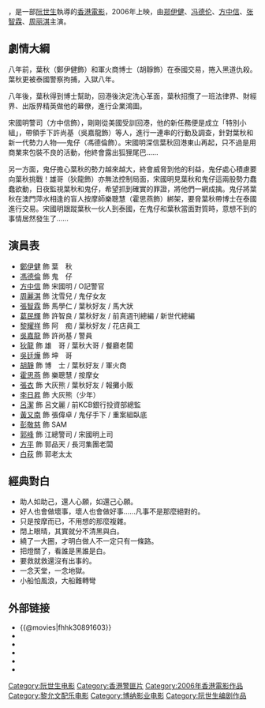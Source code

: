 {{for|電影《星球大戰》中的角色|盧克·天行者}}
{{unreferenced|time=2020-01-02T05:20:48+00:00}}
{{Infobox Film
| name = 天行者
| original_name = ''{{lang|en|Heavenly Mission}}''
| image = Heavenly Mission poster.jpg
| caption =
| director =[[阮世生|阮世生]]
| producer =[[方平|方平]]
| producer_2 = 王震球、柏家文
| writer =[[阮世生|阮世生]]<br />[[罗锦辉|罗锦辉]]<br />[[方晴|方晴]]<br />[[高仁|高仁]]
| starring =[[郑伊健|郑伊健]]<br />[[冯德伦|冯德伦]]<br />[[方中信|方中信]]
| music = [[黎允文|黎允文]]
| cinematography = [[伍文拯|伍文拯]] ([[HKSC|HKSC]])
| editing = [[林安兒|林安兒]] (HKSE)
| production_company = bma影視娛樂<br />博納影業集團
| distributor = 樂貿影視發行
| released = {{film date|2006|11|14}}
| runtime = 118 分鐘
| country = {{香港電影產地}}
| awards =
| language = [[粤语|粤语]]<br />[[英语|英语]]<br />[[谷美尔语|谷美尔语]]<br />[[泰语|泰语]]<br />[[汉语普通话|汉语普通话]]
| imdb_id = tt0891603
}}
{{engname|《天行者》|''Heavenly Mission''}}，是一部[[阮世生|阮世生]]執導的[[香港電影|香港電影]]，2006年上映，由[[郑伊健|郑伊健]]、[[冯德伦|冯德伦]]、[[方中信|方中信]]、[[张智霖|张智霖]]、[[周丽淇|周丽淇]]主演。

== 劇情大綱 ==
八年前，葉秋（鄭伊健飾）和軍火商博士（胡靜飾）在泰國交易，捲入黑道仇殺。葉秋更被泰國警察拘捕，入獄八年。

八年後，葉秋得到博士幫助，回港後決定洗心革面，葉秋招攬了一班法律界、財經界、出版界精英做他的幕僚，進行企業鴻圖。

宋國明警司（方中信飾），剛剛從美國受訓回港，他的新任務便是成立「特別小組」，帶領手下許尚基（吳嘉龍飾）等人，進行一連串的行動及調查，針對葉秋和新一代勢力人物──鬼仔（馮德倫飾）。宋國明深信葉秋回港東山再起，­只不過是用商業來包裝不良的活動，他終會露出狐狸尾巴……

另一方面，鬼仔擔心葉秋的勢力越來越大，終會威脅到他的利益，鬼仔處心積慮要向葉秋挑戰！雄哥（狄龍飾）亦無法控制局面，宋國明見葉秋和鬼仔這兩股勢力蠢蠢欲動，日夜監視­葉秋和鬼仔，希望抓到確實的罪證，將他們一網成擒。鬼仔將葉秋在澳門萍水相逢的盲人按摩師樂聰慧（霍思燕飾）綁架，要脅葉秋帶博士在泰國進行交易。宋國明跟蹤­葉秋一伙人到泰國，在鬼仔和葉秋當面對質時，意想不到的事情居然發生了……

== 演員表 ==
*[[鄭伊健|鄭伊健]] 飾 葉　秋
*[[馮德倫|馮德倫]] 飾 鬼　仔
*[[方中信|方中信]] 飾 宋國明 / O記警官
*[[周麗淇|周麗淇]] 飾 沈雪兒 / 鬼仔女友
*[[張智霖|張智霖]] 飾 馬學仁  / 葉秋好友 / 馬大狀
*[[葛民輝|葛民輝]] 飾 許智良  / 葉秋好友 / 前真週刊總編 / 新世代總編
*[[黎耀祥|黎耀祥]] 飾 阿　痴  / 葉秋好友 / 花店員工
*[[吳嘉龍|吳嘉龍]] 飾 許尚基 / 警員
*[[狄龍|狄龍]] 飾 雄　哥 / 葉秋大哥 / 餐廳老闆
*[[吳廷燁|吳廷燁]] 飾 坤　哥
*[[胡靜|胡靜]] 飾 博　士 / 葉秋好友 / 軍火商
*[[霍思燕|霍思燕]] 飾 樂聰慧 / 按摩女
*[[張衣|張衣]] 飾 大灰熊 / 葉秋好友 / 報攤小販
*[[李日昇|李日昇]] 飾 大灰熊（少年）
*[[呂潔|呂潔]] 飾 呂文麗 / 前KCB銀行投資部總監
*[[黃又南|黃又南]] 飾 張偉卓 / 鬼仔手下 / 重案組臥底
*[[彭敬慈|彭敬慈]] 飾 SAM
*[[郭峰_(演員)|郭峰]] 飾 江總警司 / 宋國明上司
*[[方平(演員)|方平]] 飾 郭品天 / 長河集團老闆
*[[白荻|白荻]] 飾 郭老太太

== 經典對白 ==
*助人如助己，還人心願，如還己心願。
*好人也會做壞事，壞人也會做好事……凡事不是那麼絕對的。
*只是按摩而已，不用想的那麼複雜。
*閉上眼晴，其實就分不清黑與白。
*繞了一大圈，才明白做人不一定只有一條路。
*把燈關了，看誰是黑誰是白。
*要救就救還沒有出事的。
*一念天堂，一念地獄。
*小船怕風浪，大船難轉彎

== 外部链接 ==
*{{@movies|fhhk30891603}}
*{{hkmdb title|11947}}
*{{Mtime|45693}}
*{{douban}}
*{{rotten-tomatoes|heavenly_mission}}
*{{imdb title|0891603}}
{{2000年代警匪／黑幫華語電影}}
[[Category:阮世生电影|Category:阮世生电影]]
[[Category:香港警匪片|Category:香港警匪片]]
[[Category:2006年香港電影作品|Category:2006年香港電影作品]]
[[Category:黎允文配乐电影|Category:黎允文配乐电影]]
[[Category:博纳影业电影|Category:博纳影业电影]]
[[Category:阮世生编剧作品|Category:阮世生编剧作品]]